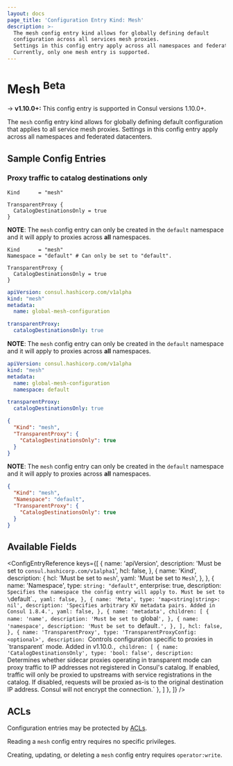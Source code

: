 ```yaml
---
layout: docs
page_title: 'Configuration Entry Kind: Mesh'
description: >-
  The mesh config entry kind allows for globally defining default
  configuration across all services mesh proxies.
  Settings in this config entry apply across all namespaces and federated datacenters.
  Currently, only one mesh entry is supported.
---
```


# Mesh <sup>Beta</sup>

-> **v1.10.0+:** This config entry is supported in Consul versions 1.10.0+.

The `mesh` config entry kind allows for globally defining
default configuration that applies to all service mesh proxies.
Settings in this config entry apply across all namespaces and federated datacenters.

## Sample Config Entries

### Proxy traffic to catalog destinations only

<Tabs>
<Tab heading="HCL">

<Tabs>
<Tab heading="Consul OSS">

```hcl
Kind      = "mesh"

TransparentProxy {
  CatalogDestinationsOnly = true
}
```

</Tab>
<Tab heading="Consul Enterprise">

**NOTE**: The `mesh` config entry can only be created in the `default`
namespace and it will apply to proxies across **all** namespaces.

```hcl
Kind      = "mesh"
Namespace = "default" # Can only be set to "default".

TransparentProxy {
  CatalogDestinationsOnly = true
}
```

</Tab>
</Tabs>
</Tab>

<Tab heading="Kubernetes YAML">

<Tabs>
<Tab heading="Consul OSS">

```yaml
apiVersion: consul.hashicorp.com/v1alpha
kind: "mesh"
metadata:
  name: global-mesh-configuration

transparentProxy:
  catalogDestinationsOnly: true
```

</Tab>

<Tab heading="Consul Enterprise">

**NOTE**: The `mesh` config entry can only be created in the `default`
namespace and it will apply to proxies across **all** namespaces.

```yaml
apiVersion: consul.hashicorp.com/v1alpha
kind: "mesh"
metadata:
  name: global-mesh-configuration
  namespace: default

transparentProxy:
  catalogDestinationsOnly: true
```
</Tab>
</Tabs>
</Tab>

<Tab heading="JSON">

<Tabs>
<Tab heading="Consul OSS">

```json
{
  "Kind": "mesh",
  "TransparentProxy": {
    "CatalogDestinationsOnly": true
  }
}
```

</Tab>

<Tab heading="Consul Enterprise">

**NOTE**: The `mesh` config entry can only be created in the `default`
namespace and it will apply to proxies across **all** namespaces.

```json
{
  "Kind": "mesh",
  "Namespace": "default",
  "TransparentProxy": {
    "CatalogDestinationsOnly": true
  }
}
```

</Tab>
</Tabs>
</Tab>

</Tabs>

## Available Fields

<ConfigEntryReference
  keys={[
    {
      name: 'apiVersion',
      description: 'Must be set to `consul.hashicorp.com/v1alpha1`',
      hcl: false,
    },
    {
      name: 'Kind',
      description: {
        hcl: 'Must be set to `mesh`',
        yaml: 'Must be set to `Mesh`',
      },
    },
    {
      name: 'Namespace',
      type: `string: "default"`,
      enterprise: true,
      description: `Specifies the namespace the config entry will apply to.
        Must be set to \`default\`.`,
      yaml: false,
    },
    {
      name: 'Meta',
      type: 'map<string|string>: nil',
      description:
        'Specifies arbitrary KV metadata pairs. Added in Consul 1.8.4.',
      yaml: false,
    },
    {
      name: 'metadata',
      children: [
        {
          name: 'name',
          description: 'Must be set to `global`',
        },
        {
          name: 'namespace',
          description:
            'Must be set to `default`.',
        },
      ],
      hcl: false,
    },
    {
      name: 'TransparentProxy',
      type: 'TransparentProxyConfig: <optional>',
      description: `Controls configuration specific to proxies in \`transparent\` mode. Added in v1.10.0.`,
      children: [
        {
          name: 'CatalogDestinationsOnly',
          type: 'bool: false',
          description: `Determines whether sidecar proxies operating in transparent mode can
                        proxy traffic to IP addresses not registered in Consul's catalog.
                        If enabled, traffic will only be proxied to upstreams with service
                        registrations in the catalog. If disabled, requests will be
                        proxied as-is to the original destination IP address.
                        Consul will not encrypt the connection.`
        },
      ]
    },
  ]}
/>

## ACLs

Configuration entries may be protected by [ACLs](/docs/security/acl).

Reading a `mesh` config entry requires no specific privileges.

Creating, updating, or deleting a `mesh` config entry requires
`operator:write`.
